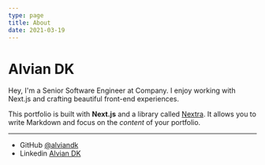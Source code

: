 ```yaml
---
type: page
title: About
date: 2021-03-19
---
```


# Alvian DK

Hey, I'm a Senior Software Engineer at Company. I enjoy working with Next.js and crafting beautiful front-end experiences.

This portfolio is built with **Next.js** and a library called [Nextra](https://nextra.vercel.app/). It allows you to write Markdown and focus on the _content_ of your portfolio.

---

- GitHub [@alviandk](https://github.com/alviandk)
- Linkedin [Alvian DK](https://www.linkedin.com/in/alvian-dk-5a81583b/)
